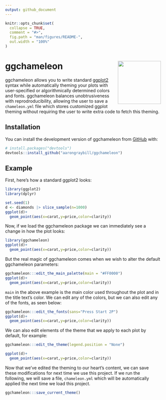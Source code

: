 ```yaml
---
output: github_document
---
```


<!-- README.md is generated from README.Rmd. Please edit that file -->

```r
knitr::opts_chunk$set(
  collapse = TRUE,
  comment = "#>",
  fig.path = "man/figures/README-",
  out.width = "100%"
)
```

# ggchameleon <img src="man/figures/logo.svg" align="right" height="139"/>

<!-- badges: start -->

<!-- badges: end -->

ggchameleon allows you to write standard [ggplot2](https://cran.r-project.org/web/packages/ggplot2/index.html) syntax while automatically theming your plots with user-specified or algorithmically determined colors and fonts. ggchameleon balances unobtrusiveness with reprodroducibility, allowing the user to save a `chameleon.yml` file which stores customized ggplot theming without requiring the user to write extra code to fetch this theming.

## Installation

You can install the development version of ggchameleon from [GitHub](https://github.com/) with:

``` r
# install.packages("devtools")
devtools::install_github("aarongraybill/ggchameleon")
```

## Example

First, here's how a standard ggplot2 looks:

```r
library(ggplot2)
library(dplyr)

set.seed(1)
d <- diamonds |> slice_sample(n=1000)
ggplot(d)+
  geom_point(aes(x=carat,y=price,color=clarity))
```

Now, if we load the ggchameleon package we can immediately see a change in how the plot looks:

```r
library(ggchameleon)
ggplot(d)+
  geom_point(aes(x=carat,y=price,color=clarity))
```

But the real magic of ggchameleon comes when we wish to alter the default ggchameleon parameters:

```r
ggchameleon:::edit_the_main_palette(main = "#FF0000")
ggplot(d)+
  geom_point(aes(x=carat,y=price,color=clarity))
```

`main` in the above example is the main color used throughout the plot and in the title text's color. We can edit any of the colors, but we can also edit any of the fonts, as seen below:

```r
ggchameleon:::edit_the_fonts(sans="Press Start 2P")
ggplot(d)+
  geom_point(aes(x=carat,y=price,color=clarity))
```

We can also edit elements of the theme that we apply to each plot by default, for example:

```r

ggchameleon:::edit_the_theme(legend.position = "None")

ggplot(d)+
  geom_point(aes(x=carat,y=price,color=clarity))
```

Now that we've edited the theming to our heart's content, we can save these modifications for next time we use this project. If we run the following, we will save a file, `chameleon.yml` which will be automatically applied the next time we load this project.

```r
ggchameleon:::save_current_theme()
```
